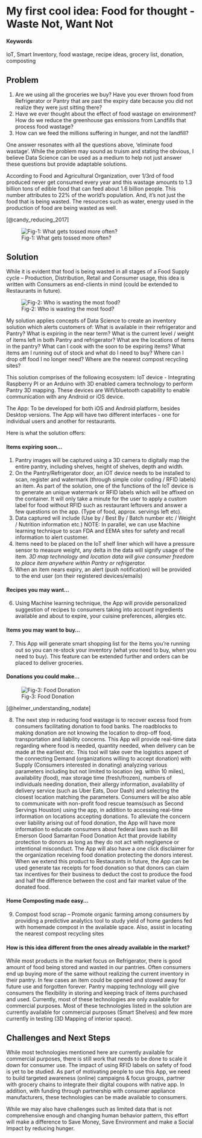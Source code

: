 # My first cool idea: Food for thought - Waste Not, Want Not

#### Keywords {-}

IoT, Smart Inventory, food wastage, recipe ideas, grocery list, donation, composting

## Problem

1.  Are we using all the groceries we buy? Have you ever thrown food from Refrigerator or Pantry that are past the expiry date because you did not realize they were just sitting there? 
2.  Have we ever thought about the effect of food wastage on environment? How do we reduce the greenhouse gas emissions from Landfills that process food wastage?
3.  How can we feed the millions suffering in hunger, and not the landfill?   

One answer resonates with all the questions above, ‘eliminate food wastage’. While the problem may sound as truism and stating the obvious, I believe Data Science can be used as a medium to help not just answer these questions but provide adaptable solutions.

According to Food and Agricultural Organization, over 1/3rd of food produced never get consumed every year and this wastage amounts to 1.3 billion tons of edible food that can feed about 1.6 billion people. This number attributes to 22% of the world’s population. And, it’s not just the food that is being wasted. The resources such as water, energy used in the production of food are being wasted as well. 

[@candy_reducing_2017]

![Fig-1: What gets tossed more often?](http://cdn-image.foodandwine.com/sites/default/files/styles/syndicated_inline/hash/inline_image/58/79/58798190789eb46270800dff67843819.png?itok=4ud_Ytlm)

## Solution

While it is evident that food is being wasted in all stages of a Food Supply cycle – Production, Distribution, Retail and Consumer usage, this idea is written with Consumers as end-clients in mind (could be extended to Restaurants in future). 

![Fig-2: Who is wasting the most food?](http://cdn-image.foodandwine.com/sites/default/files/styles/syndicated_inline/hash/inline_image/e5/f8/e5f84aca1a02403ed72403c4d6adbdbf.png?itok=XrAaR4sB)

My solution applies concepts of Data Science to create an inventory solution which alerts customers of:
What is available in their refrigerator and Pantry?
What is expiring in the near term?
What is the current level / weight of items left in both Pantry and refrigerator?
What are the locations of items in the pantry?
What can I cook with the soon to be expiring items?
What items am I running out of stock and what do I need to buy?
Where can I drop off food I no longer need?
Where are the nearest compost recycling sites?

This solution comprises of the following ecosystem: 
IoT device - Integrating Raspberry PI or an Arduino with 3D enabled camera technology to perform Pantry 3D mapping. These devices are Wifi/bluetooth capability to enable communication with any Android or iOS device. 

The App: To be developed for both iOS and Android platform, besides Desktop versions. The App will have two different interfaces - one for individual users and another for restaurants.  

Here is what the solution offers:

#### Items expiring soon… 
1.	 Pantry images will be captured using a 3D camera to digitally map the entire pantry, including shelves, height of shelves, depth and width.
2.	 On the Pantry/Refrigerator door, an iOT device needs to be installed to scan, register and watermark (through simple color coding / RFID labels) an item.  As part of the solution, one of the functions of the IoT device is to generate an unique watermark or RFID labels which will be affixed on the container. It will only take a minute for the user to apply a custom label for food without RFID such as restaurant leftovers and answer a few questions on the app. (Type of food, approx. servings left etc).
3.	 Data captured will include (Use by / Best By / Batch number etc / Weight / Nutrition information etc.) NOTE: In parallel, we can use Machine learning technique to scan FDA and EEMA sites for safety and recall information to alert customer.
4.	 Items need to be placed on the IoT shelf liner which will have a pressure sensor to measure weight, any delta in the data will signify usage of the item. *3D map technology and location data will give consumer freedom to place item anywhere within Pantry or refrigerator.*
5.	 When an item nears expiry, an alert (push notification) will be provided to the end user (on their registered devices/emails)

#### Recipes you may want…
6.	 Using Machine learning technique, the App will provide personalized suggestion of recipes to consumers taking into account ingredients available and about to expire, your cuisine preferences, allergies etc. 

#### Items you may want to buy…
7.	 This App will generate smart shopping list for the items you’re running out so you can re-stock your inventory (what you need to buy, when you need to buy). This feature can be extended further and orders can be placed to deliver groceries. 

#### Donations you could make…
![Fig-3: Food Donation](https://github.com/w201rdada/portfolio-subhap15/blob/master/img/Food%20Donation.PNG?raw=true)

[@helmer_understanding_nodate]

8.  The next step in reducing food wastage is to recover excess food from consumers facilitating donation to food banks. The roadblocks to making donation are not knowing the location to drop-off food, transportation and liability concerns. This App will provide real-time data regarding where food is needed, quantity needed, when delivery can be made at the earliest etc. This tool will take over the logistics aspect of the connecting Demand (organizations willing to accept donation) with Supply (Consumers interested in donating) analyzing various parameters including but not limited to location (eg. within 10 miles), availability (food), max storage time (fresh/frozen), numbers of individuals needing donation, their allergy information, availability of delivery service (such as Uber Eats, Door Dash) and selecting the closest location matching the parameters. Consumers will be also able to communicate with non-profit food rescue teams(such as Second Servings Houston) using the app, in addition to accessing real-time information on locations accepting donations. To alleviate the concern over liability arising out of food donation, the App will have more information to educate consumers about federal laws such as Bill Emerson Good Samaritan Food Donation Act that provide liability protection to donors as long as they do not act with negligence or intentional misconduct. The App will also have a one click disclaimer for the organization receiving food donation protecting the donors interest. When we extend this product to Restaurants in future, the App can be used generate tax receipts for food donation so that donors can claim tax incentives for their business to deduct the cost to produce the food and half the difference between the cost and  fair market value of the donated food.  

#### Home Composting made easy...
9.  Compost food scrap – Promote organic farming among consumers by providing a predictive analytics tool to study yield of home gardens fed with homemade compost in the available space. Also, assist in locating the nearest compost recycling sites
 
#### How is this idea different from the ones already available in the market?
While most products in the market focus on Refrigerator, there is good amount of food being stored and wasted in our pantries. Often consumers end up buying more of the same without realizing the current inventory in their pantry. In few cases an item could be opened and stowed away for future use and forgotten forever. Pantry mapping technology will give consumers the flexibility in storing and keeping track of items purchased and used.  Currently, most of these technologies are only available for commercial purposes. Most of these technologies listed in the solution are currently available for commercial purposes (Smart Shelves) and few more currently in testing (3D Mapping of interior space). 

## Challenges and Next Steps
While most technologies mentioned here are currently available for commercial purposes, there is still work that needs to be done to scale it down for consumer use. The impact of using RFID labels on safety of food is yet to be studied. As part of motivating people to use this App, we need to build targeted awareness (online) campaigns & focus groups, partner with grocery chains to integrate their digital coupons with native app. In addition, with funding through partnership with consumer appliance manufacturers, these technologies can be made available to consumers.  

While we may also have challenges such as limited data that is not comprehensive enough and changing human behavior pattern, this effort will make a difference to Save Money, Save Environment and make a Social Impact by reducing hunger.
